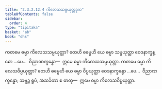 ```yaml
---
title: "2.3.2.12.4 ကိလေသသမ္ပယုတ္တဒုက"
tableOfContents: false
sidebar:
  order: 4
type: "tipitaka"
basket: "ab"
book: "dhs"
---
```



<DynamicBreadcrumb />

<Division number="1251" book="dhs" e="ch" v="29" p="246">

<Paragraph number="1950" book="dhs">
ကတမေ ဓမ္မာ ကိလေသသမ္ပယုတ္တာ? တေဟိ ဓမ္မေဟိ ယေ ဓမ္မာ သမ္ပယုတ္တာ ဝေဒနာက္ခန္ဓော …ပေ…  ဝိညာဏက္ခန္ဓော—  ဣမေ ဓမ္မာ ကိလေသသမ္ပယုတ္တာ.
</Paragraph>

</Division>
<Division number="1252" book="dhs" e="ch" v="29" p="246">

<Paragraph number="1951" book="dhs">
ကတမေ ဓမ္မာ ကိလေသဝိပ္ပယုတ္တာ? တေဟိ ဓမ္မေဟိ ယေ ဓမ္မာ ဝိပ္ပယုတ္တာ ဝေဒနာက္ခန္ဓော …ပေ…  ဝိညာဏက္ခန္ဓော; သဗ္ဗဉ္စ ရူပံ, အသင်္ခတာ စ ဓာတု—  ဣမေ ဓမ္မာ ကိလေသဝိပ္ပယုတ္တာ.
</Paragraph>
</Division>